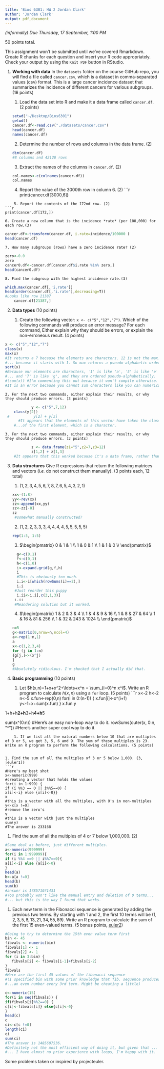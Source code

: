 ```yaml
---
title: 'Bios 6301: HW 2 Jordan Clark'
author: 'Jordan Clark'
output: pdf_document
---
```


*(informally) Due Thursday, 17 September, 1:00 PM*

50 points total.

This assignment won't be submitted until we've covered Rmarkdown.
Create R chunks for each question and insert your R code appropriately.
Check your output by using the `Knit PDF` button in RStudio.

1. **Working with data** In the `datasets` folder on the course GitHub repo, you will find a file called `cancer.csv`, which is a dataset in comma-separated values (csv) format. This is a large cancer incidence dataset that summarizes the incidence of different cancers for various subgroups. (18 points)

    1. Load the data set into R and make it a data frame called `cancer.df`. (2 points)
    ```r
    setwd("~/Desktop/Bios6301")
    getwd()
    cancer.df<-read.csv("./datasets/cancer.csv")
    head(cancer.df)
    names(cancer.df)
    ```
    2. Determine the number of rows and columns in the data frame. (2)
```r
   dim(cancer.df)
   #8 columns and 42120 rows
```

    3. Extract the names of the columns in `cancer.df`. (2)
```r
col.names<-c(colnames(cancer.df))
col.names    
```

    4. Report the value of the 3000th row in column 6. (2)
```r
print(cancer.df[3000,6])

```
    5. Report the contents of the 172nd row. (2)
```r
print(cancer.df[172,])

```
    6. Create a new column that is the incidence *rate* (per 100,000) for each row.(3)
```r
cancer.df<-transform(cancer.df, i.rate=incidence/100000 )
head(cancer.df)
```
    7. How many subgroups (rows) have a zero incidence rate? (2)
```r
zero<-0.0
zero    
cancer0.df<-cancer.df[cancer.df$i.rate %in% zero,]    
head(cancer0.df)
```
    8. Find the subgroup with the highest incidence rate.(3)
```r
which.max(cancer.df[,'i.rate'])
head(order(cancer.df[,'i.rate'],decreasing=T))
#Looks like row 21387
    cancer.df[21387,]
```
2. **Data types** (10 points)

    1. Create the following vector: `x <- c("5","12","7")`. Which of the following commands will produce an error message? For each command, Either explain why they should be errors, or explain the non-erroneous result. (4 points)

```r
x <- c("5","12","7")
class(x)
max(x)
#It returns a 7 because the elements are characters. 12 is not the max...
#... because it starts with 1. So max returns a pseudo-alphabetic order. 
sort(x)
#Because our elements are characters, '1' is like 'a', '5' is like 'e' ...
#... and '7' is like 'g', and they are ordered pseudo-alphabetically.
#(sum(x)) #I'm commenting this out because it won't compile otherwise.
#It is an error because you cannot sum characters like you can numerically.    
```
          
    2. For the next two commands, either explain their results, or why they should produce errors. (3 points)

```r
            y <- c("5",7,12)
    class(y[2])
 #           y[2] + y[3]
      #It appears that the elements of this vector have taken the class... 
    #...of the first element, which is a character. 
```

    3. For the next two commands, either explain their results, or why they should produce errors. (3 points)
```r
            z <- data.frame(z1="5",z2=7,z3=12)
            z[1,2] + z[1,3]
    #It appears that this worked because it's a data frame, rather than a vector.
```
3. **Data structures** Give R expressions that return the following matrices and vectors (*i.e.* do not construct them manually). (3 points each, 12 total)

    1. $(1,2,3,4,5,6,7,8,7,6,5,4,3,2,1)$
    ```r
    xx<-(1:8)
    yy<-rev(xx)
    zz<-append(xx,yy)
    zz<-zz[-8]
    zz
  #somewhat manually constructed?
```
  
    2. $(1,2,2,3,3,3,4,4,4,4,5,5,5,5,5)$
```r
rep(1:5, 1:5)
```

    3. $\begin{pmatrix}
      0 & 1 & 1  \\
      1 & 0 & 1  \\
      1 & 1 & 0  \\
    \end{pmatrix}$
```r
  g<-c(0,1)
  f<-c(0,1)
  h<-c(1,0)
  i<-expand.grid(g,f,h)
  i
  #This is obviously too much. 
  i.i<-i[which(rowSums(i)==2),]
  i.i
    #Just reorder this puppy
  i.ii<-i.i[,c(2,1,3)]
    i.ii
    #Meandering solution but it worked. 
```
    4. $\begin{pmatrix}
      1 & 2 & 3 & 4 \\
      1 & 4 & 9 & 16 \\
      1 & 8 & 27 & 64  \\
      1 & 16 & 81 & 256 \\
      1 & 32 & 243 & 1024  \\
    \end{pmatrix}$
```r
n=5
g<-matrix(0,nrow=n,ncol=4)
a<-rep(1:n,1)
a
x<-c(1,2,3,4)
for (j in 1:n)
{g[j,]<-(x^j)
}
g
#Absolutely ridiculous. I'm shocked that I actually did that. 
```


4. **Basic programming** (10 points)

    1. Let $h(x,n)=1+x+x^2+\ldots+x^n = \sum_{i=0}^n x^i$. Write an R program to calculate $h(x,n)$ using a `for` loop. (5 points)
```r
x<-2
h<-2
n<-5
x.fun<-rep(0,n)
for(i in 0:(n-1)) {
  x.fun[i]<-x^(i+1)
  y<-1+x+sum(x.fun)
}
x.fun
y

1+h+h**2+h**3+h**4+h**5

sum(x^(0:n))
#Here's an easy non-loop way to do it. 
rowSums(outer(x, 0:n, "^"))
#Here's another super cool way to do it.
```
    1. If we list all the natural numbers below 10 that are multiples of 3 or 5, we get 3, 5, 6 and 9. The sum of these multiples is 23. Write an R program to perform the following calculations. (5 points)


1. Find the sum of all the multiples of 3 or 5 below 1,000. (3, [euler1])
```r
#Here's my best shot
x<-numeric(999) 
#creating a vector that holds the values
for(i in 1:999) {
if (i %%3 == 0 || i%%5==0) {
x[i]<-i} else {x[i]<-0}}
x 
#this is a vector with all the multiples, with 0's in non-multiples
y<-x[x !=0] 
#remove the zero's
y 
#this is a vector with just the multiples
sum(y)
#The answer is 233168
```
1. Find the sum of all the multiples of 4 or 7 below 1,000,000. (2)
```r
#Same deal as before, just different multiples. 
a<-numeric(999999)
for(i in 1:999999){
if (i %%4 ==0 || i%%7==0){
a[i]<-i} else {a[i]<-0}
}
head(a)
b<-a[a !=0] 
head(b)
sum(b)
#answer is 178571071431
#You probably won't like the manual entry and deletion of 0 terms...
#... but this is the way I found that works. 
```
1. Each new term in the Fibonacci sequence is generated by adding the previous two terms. By starting with 1 and 2, the first 10 terms will be $(1, 2, 3, 5, 8, 13, 21, 34, 55, 89)$. Write an R program to calculate the sum of the first 15 even-valued terms. (5 bonus points, [euler2])
```r
#Going to try to determine the 15th even value term first
bin <- 45
fibvals <- numeric(bin)
fibvals[1] <- 1
fibvals[2] <- 1
for (i in 3:bin) { 
   fibvals[i] <- fibvals[i-1]+fibvals[i-2]
} 
fibvals
#Here are the first 45 values of the fibonacci sequence
#(I specified bin with some prior knowledge that fib. sequence produces...
#...an even number every 3rd term. Might be cheating a little)

c<-numeric(15)
for(i in seq(fibvals)) {
if(fibvals[i]%%2==0) { 
c[i]<-fibvals[i]} else{c[i]<-0}
}
head(c)
c
ci<-c[c !=0] 
length(ci)
ci
sum(ci)
#The answer is 1485607536. 
#Definitely not the most efficient way of doing it, but given that ...
#... I have almost no prior experience with loops, I'm happy with it. 
```
Some problems taken or inspired by projecteuler.

[euler1]:https://projecteuler.net/problem=1
[euler2]: https://projecteuler.net/problem=2
